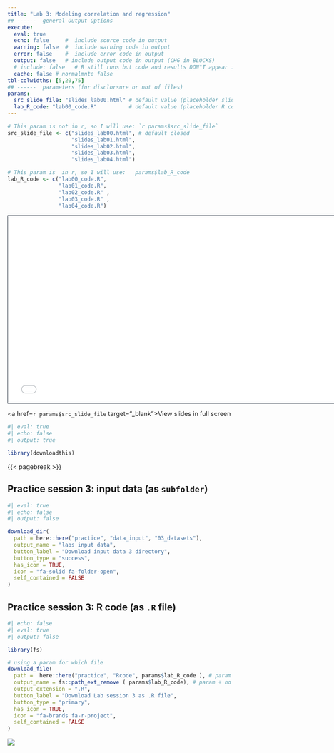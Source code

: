 ```yaml
---
title: "Lab 3: Modeling correlation and regression"
## ------  general Output Options
execute:     
  eval: true
  echo: false     #  include source code in output
  warning: false  #  include warning code in output
  error: false    #  include error code in output
  output: false   # include output code in output (CHG in BLOCKS)
  # include: false   # R still runs but code and results DON"T appear in output  
  cache: false # normalmnte false
tbl-colwidths: [5,20,75]
## ------  parameters (for disclorsure or not of files)
params:
  src_slide_file: "slides_lab00.html" # default value (placeholder slide)
  lab_R_code: "lab00_code.R"          # default value (placeholder R code)
---
```


```r

# This param is not in r, so I will use: `r params$src_slide_file`
src_slide_file <- c("slides_lab00.html", # default closed 
                    "slides_lab01.html",
                    "slides_lab02.html",
                    "slides_lab03.html",
                    "slides_lab04.html")

# This param is  in r, so I will use:   params$lab_R_code
lab_R_code <- c("lab00_code.R",
                "lab01_code.R",
                "lab02_code.R" ,
                "lab03_code.R" ,
                "lab04_code.R")
```


<!-- 1/2 DIAPOSITIVA WIDE (16:9) -->
```{=html}
<iframe class="slide-deck" src= `r params$src_slide_file` height="420" width="747" style="border: 1px solid #2e3846;"></iframe>
```

<!-- <!-- 2/2 DIAPOSITIVA STD (4:3) -->
<!-- ```{=html} -->
<!-- <iframe class="slide-deck" src= params$src_slide_file height="420" width="565" style="border: 1px solid #2e3846;"></iframe> -->
<!-- ``` -->

<a href=`r params$src_slide_file` target="_blank">View slides in full screen</a>



\pagebreak

```r
#| eval: true
#| echo: false
#| output: true

library(downloadthis)
```

{{< pagebreak >}}

## Practice session 3: input data (as `subfolder`)
<!-- #| output: false  -->
```r
#| eval: true
#| echo: false
#| output: false

download_dir(
  path = here::here("practice", "data_input", "03_datasets"),
  output_name = "labs input data",
  button_label = "Download input data 3 directory",
  button_type = "success",
  has_icon = TRUE,
  icon = "fa-solid fa-folder-open",
  self_contained = FALSE
)
```


## Practice session 3: R code (as `.R` file)
<!-- #| output: false  -->
```r
#| echo: false
#| eval: true
#| output: false

library(fs) 

# using a param for which file 
download_file(
  path =  here::here("practice", "Rcode", params$lab_R_code ), # param
  output_name = fs::path_ext_remove ( params$lab_R_code), # param + no extension.... 
  output_extension = ".R",  
  button_label = "Download Lab session 3 as .R file",
  button_type = "primary",
  has_icon = TRUE,
  icon = "fa-brands fa-r-project",
  self_contained = FALSE
)
```

![](../images/coming_soon.png)
